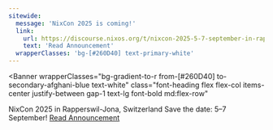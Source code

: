 ```yaml
---
sitewide:
  message: 'NixCon 2025 is coming!'
  link:
    url: https://discourse.nixos.org/t/nixcon-2025-5-7-september-in-rapperswil-jona-switzerland/62255
    text: 'Read Announcement'
  wrapperClasses: 'bg-[#260D40] text-primary-white'
---
```



<Banner
  wrapperClasses="bg-gradient-to-r from-[#260D40] to-secondary-afghani-blue text-white"
  class="font-heading flex flex-col items-center justify-between gap-1 text-lg font-bold md:flex-row"
>
  <span>
    <span class="text-2xl font-bold">
      NixCon 2025 in Rapperswil-Jona, Switzerland
    </span>
    <span class="text-md">Save the date: 5–7 September! </span>
  </span>
  <a
    href="https://discourse.nixos.org/t/nixcon-2025-5-7-september-in-rapperswil-jona-switzerland/62255"
    target="_blank"
    rel="noopener noreferrer"
    class="bg-primary-white text-primary-black hover:bg-primary-black mt-1.5 w-full rounded-md px-4 py-3 text-center leading-none font-bold no-underline hover:text-white md:mt-0 md:w-auto"
  >
    Read Announcement
  </a>
</Banner>
